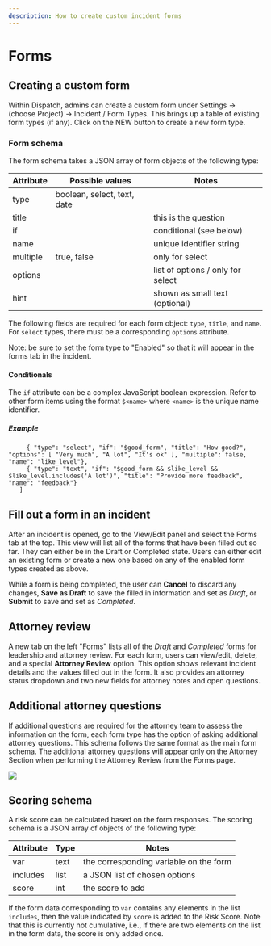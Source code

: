 ```yaml
---
description: How to create custom incident forms
---
```


# Forms

## Creating a custom form

Within Dispatch, admins can create a custom form under Settings -> (choose Project) -> Incident / Form Types. This brings up a table of existing form types (if any). Click on the NEW button to create a new form type.

### Form schema

The form schema takes a JSON array of form objects of the following type:

| Attribute | Possible values             | Notes                             |
| --------- | --------------------------- | --------------------------------- |
| type      | boolean, select, text, date |                                   |
| title     |                             | this is the question              |
| if        |                             | conditional (see below)           |
| name      |                             | unique identifier string          |
| multiple  | true, false                 | only for select                   |
| options   |                             | list of options / only for select |
| hint      |                             | shown as small text (optional)    |

The following fields are required for each form object: `type`, `title`, and `name`. For `select` types, there must be a corresponding `options` attribute.

Note: be sure to set the form type to "Enabled" so that it will appear in the forms tab in the incident.

#### Conditionals

The `if` attribute can be a complex JavaScript boolean expression. Refer to other form items using the format `$<name>` where `<name>` is the unique name identifier.

##### Example

```[ { "type": "boolean", "title": "Is this a good form?", "name": "good_form", "hint": "Check if you like"},
     { "type": "select", "if": "$good_form", "title": "How good?", "options": [ "Very much", "A lot", "It's ok" ], "multiple": false, "name": "like_level"},
     { "type": "text", "if": "$good_form && $like_level && $like_level.includes('A lot')", "title": "Provide more feedback", "name": "feedback"}
   ]
```

## Fill out a form in an incident

After an incident is opened, go to the View/Edit panel and select the Forms tab at the top. This view will list all of the forms that have been filled out so far. They can either be in the Draft or Completed state. Users can either edit an existing form or create a new one based on any of the enabled form types created as above.

While a form is being completed, the user can **Cancel** to discard any changes, **Save as Draft** to save the filled in information and set as _Draft_, or **Submit** to save and set as _Completed_.

## Attorney review

A new tab on the left "Forms" lists all of the _Draft_ and _Completed_ forms for leadership and attorney review. For each form, users can view/edit, delete, and a special **Attorney Review** option. This option shows relevant incident details and the values filled out in the form. It also provides an attorney status dropdown and two new fields for attorney notes and open questions.

## Additional attorney questions

If additional questions are required for the attorney team to assess the information on the form, each form type has the option of asking additional attorney questions. This schema follows the same format as the main form schema. The additional attorney questions will appear only on the Attorney Section when performing the Attorney Review from the Forms page.

![](/img/attorney-section.png)

## Scoring schema

A risk score can be calculated based on the form responses. The scoring schema is a JSON array of objects of the following type:

| Attribute | Type | Notes                                  |
| --------- | ---- | -------------------------------------- |
| var       | text | the corresponding variable on the form |
| includes  | list | a JSON list of chosen options          |
| score     | int  | the score to add                       |

If the form data corresponding to `var` contains any elements in the list `includes`, then the value indicated by `score` is added to the Risk Score. Note that this is currently not cumulative, i.e., if there are two elements on the list in the form data, the score is only added once.
